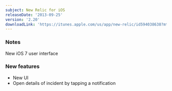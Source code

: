 ```yaml
---
subject: New Relic for iOS
releaseDate: '2013-09-25'
version: '2.20'
downloadLink: 'https://itunes.apple.com/us/app/new-relic/id594038638?mt=8'
---
```


### Notes

New iOS 7 user interface

### New features

* New UI
* Open details of incident by tapping a notification
